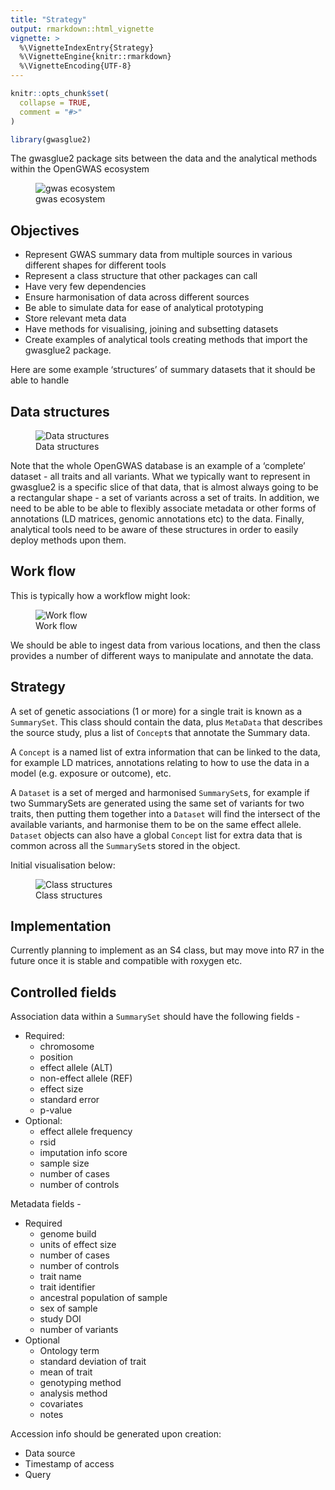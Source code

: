 ```yaml
---
title: "Strategy"
output: rmarkdown::html_vignette
vignette: >
  %\VignetteIndexEntry{Strategy}
  %\VignetteEngine{knitr::rmarkdown}
  %\VignetteEncoding{UTF-8}
---
```


```r
knitr::opts_chunk$set(
  collapse = TRUE,
  comment = "#>"
)
```

```r
library(gwasglue2)
```

The gwasglue2 package sits between the data and the analytical methods within the OpenGWAS ecosystem

![gwas ecosystem](https://gwas.mrcieu.ac.uk/static/images/gwas_ecosystem.bb869525db1a.png)

## Objectives

- Represent GWAS summary data from multiple sources in various different shapes for different tools
- Represent a class structure that other packages can call
- Have very few dependencies
- Ensure harmonisation of data across different sources
- Be able to simulate data for ease of analytical prototyping
- Store relevant meta data
- Have methods for visualising, joining and subsetting datasets
- Create examples of analytical tools creating methods that import the gwasglue2 package.

Here are some example 'structures' of summary datasets that it should be able to handle

## Data structures

![Data structures](data_structures.png)

Note that the whole OpenGWAS database is an example of a 'complete' dataset - all traits and all variants. What we typically want to represent in gwasglue2 is a specific slice of that data, that is almost always going to be a rectangular shape - a set of variants across a set of traits. In addition, we need to be able to be able to flexibly associate metadata or other forms of annotations (LD matrices, genomic annotations etc) to the data. Finally, analytical tools need to be aware of these structures in order to easily deploy methods upon them.

## Work flow

This is typically how a workflow might look:

![Work flow](flow.png)

We should be able to ingest data from various locations, and then the class provides a number of different ways to manipulate and annotate the data.

## Strategy

A set of genetic associations (1 or more) for a single trait is known as a `SummarySet`. This class should contain the data, plus `MetaData` that describes the source study, plus a list of `Concept`s that annotate the Summary data.

A `Concept` is a named list of extra information that can be linked to the data, for example LD matrices, annotations relating to how to use the data in a model (e.g. exposure or outcome), etc.

A `Dataset` is a set of merged and harmonised `SummarySet`s, for example if two SummarySets are generated using the same set of variants for two traits, then putting them together into a `Dataset` will find the intersect of the available variants, and harmonise them to be on the same effect allele. `Dataset` objects can also have a global `Concept` list for extra data that is common across all the `SummarySet`s stored in the object.

Initial visualisation below:

![Class structures](s4_structure.png)

## Implementation

Currently planning to implement as an S4 class, but may move into R7 in the future once it is stable and compatible with roxygen etc.

## Controlled fields

Association data within a `SummarySet` should have the following fields -

- Required:
  - chromosome
  - position
  - effect allele (ALT)
  - non-effect allele (REF)
  - effect size
  - standard error
  - p-value
- Optional:
  - effect allele frequency
  - rsid
  - imputation info score
  - sample size
  - number of cases
  - number of controls

Metadata fields -

- Required
  - genome build
  - units of effect size
  - number of cases
  - number of controls
  - trait name
  - trait identifier
  - ancestral population of sample
  - sex of sample
  - study DOI
  - number of variants

- Optional
  - Ontology term
  - standard deviation of trait
  - mean of trait
  - genotyping method
  - analysis method
  - covariates
  - notes

Accession info should be generated upon creation:

- Data source
- Timestamp of access
- Query

